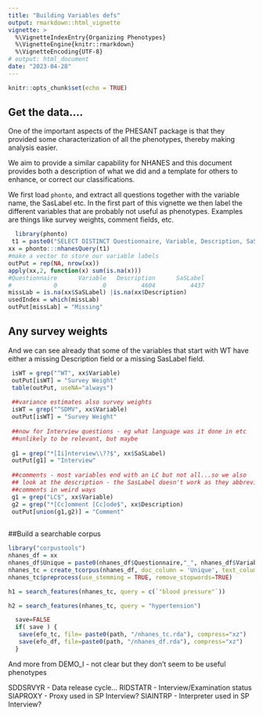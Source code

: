 ```yaml
---
title: "Building Variables defs"
output: rmarkdown::html_vignette
vignette: >
  %\VignetteIndexEntry{Organizing Phenotypes}
  %\VignetteEngine{knitr::rmarkdown}
  %\VignetteEncoding{UTF-8}
# output: html_document
date: "2023-04-28"
---
```


```r
knitr::opts_chunk$set(echo = TRUE)
```

## Get the data....
One of the important aspects of the PHESANT package is that they provided some characterization of all the phenotypes, thereby making analysis easier.

We aim to provide a similar capability for NHANES and this document provides both a description of what we did and a template for others to enhance, or correct our classifications.

We first load `phonto`, and extract all questions together with the variable name, the SasLabel etc.  In the first part of this vignette we then label the different variables that are probably not useful as phenotypes.  Examples are things like survey weights, comment fields, etc.

```r
  library(phonto)
 t1 = paste0("SELECT DISTINCT Questionnaire, Variable, Description, SaSLabel FROM  QuestionnaireVariables")
xx = phonto:::nhanesQuery(t1)
#make a vector to store our variable labels
outPut = rep(NA, nrow(xx))
apply(xx,2, function(x) sum(is.na(x)))
#Questionnaire      Variable   Description      SaSLabel 
#            0             0          4604          4437 
missLab = is.na(xx$SaSLabel) |is.na(xx$Description)
usedIndex = which(missLab)
outPut[missLab] = "Missing"
```

## Any survey weights


And we can see already that some of the variables that start with WT have either a missing Description field or a missing SasLabel field.
```r
 isWT = grep("^WT", xx$Variable)
 outPut[isWT] = "Survey Weight"
 table(outPut, useNA="always")
 
 ##variance estimates also survey weights
 isWT = grep("^SDMV", xx$Variable)
 outPut[isWT] = "Survey Weight"
 
 ##now for Interview questions - eg what language was it done in etc
 ##unlikely to be relevant, but maybe
 
 g1 = grep("*[Ii]nterview\\??$", xx$SaSLabel)
 outPut[g1] = "Interview"
 
 ##comments - most variables end with an LC but not all...so we also
 ## look at the description - the SasLabel doesn't work as they abbreviate
 ##comments in weird ways
 g1 = grep("LC$", xx$Variable)
 g2 = grep("*[Cc]omment [Cc]ode$", xx$Description)
 outPut[union(g1,g2)] = "Comment"
 
```

##Build a searchable corpus

```r
library("corpustools")
nhanes_df = xx
nhanes_df$Unique = paste0(nhanes_df$Questionnaire,"_", nhanes_df$Variable)
nhanes_tc = create_tcorpus(nhanes_df, doc_column = 'Unique', text_columns = 'Description')
nhanes_tc$preprocess(use_stemming = TRUE, remove_stopwords=TRUE)

h1 = search_features(nhanes_tc, query = c(`"blood pressure"`))

h2 = search_features(nhanes_tc, query = "hypertension")

  save=FALSE
  if( save ) {
   save(efo_tc, file= paste0(path, "/nhanes_tc.rda"), compress="xz")
   save(efo_df, file=paste0(path, "/nhanes_df.rda"), compress="xz")
  }


```
 And more from DEMO_I - not clear but they don't seem to be useful phenotypes

 SDDSRVYR - Data release cycle...
 RIDSTATR - Interview/Examination status
 SIAPROXY - Proxy used in SP Interview?
 SIAINTRP - Interpreter used in SP Interview?

